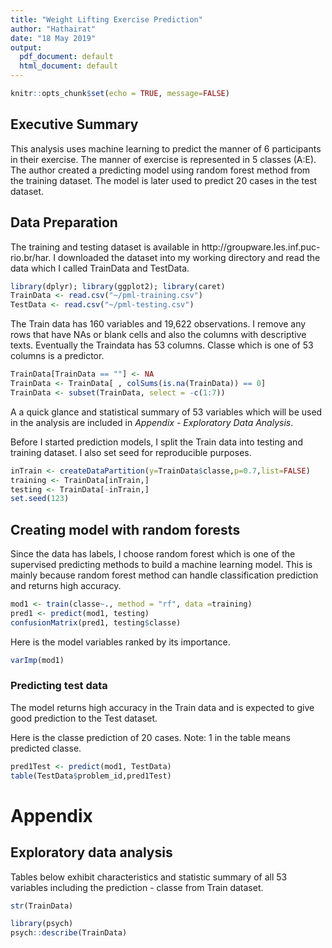 ```yaml
---
title: "Weight Lifting Exercise Prediction"
author: "Hathairat"
date: "18 May 2019"
output:
  pdf_document: default
  html_document: default
---
```


```r
knitr::opts_chunk$set(echo = TRUE, message=FALSE)
```

## Executive Summary

This analysis uses machine learning to predict the manner of 6 participants in their exercise. The manner of exercise is represented in 5 classes (A:E). The author created a predicting model using random forest method from the training dataset. The model is later used to predict 20 cases in the test dataset.

## Data Preparation

The training and testing dataset is available in http://groupware.les.inf.puc-rio.br/har. I downloaded the dataset into my working directory and read the data which I called TrainData and TestData.

```r
library(dplyr); library(ggplot2); library(caret)
TrainData <- read.csv("~/pml-training.csv")
TestData <- read.csv("~/pml-testing.csv")
```

The Train data has 160 variables and 19,622 observations. I remove any rows that have NAs or blank cells and also the columns with descriptive texts. Eventually the Traindata has 53 columns. Classe which is one of 53 columns is a predictor.

```r
TrainData[TrainData == ""] <- NA
TrainData <- TrainData[ , colSums(is.na(TrainData)) == 0]
TrainData <- subset(TrainData, select = -c(1:7))
```

A a quick glance and statistical summary of 53 variables which will be used in the analysis are included in *Appendix - Exploratory Data Analysis*.

Before I started prediction models, I split the Train data into testing and training dataset. I also set seed for reproducible purposes. 

```r
inTrain <- createDataPartition(y=TrainData$classe,p=0.7,list=FALSE)
training <- TrainData[inTrain,]
testing <- TrainData[-inTrain,]
set.seed(123)
```

## Creating model with random forests

Since the data has labels, I choose random forest which is one of the supervised predicting methods to build a machine learning model. This is mainly because random forest method can handle classification prediction and returns high accuracy.

```r
mod1 <- train(classe~., method = "rf", data =training)
pred1 <- predict(mod1, testing)
confusionMatrix(pred1, testing$classe)
```

Here is the model variables ranked by its importance.

``` r
varImp(mod1)
```

### Predicting test data

The model returns high accuracy in the Train data and is expected to give good prediction to the Test dataset. 

Here is the classe prediction of 20 cases.
Note: 1 in the table means predicted classe.

```r
pred1Test <- predict(mod1, TestData)
table(TestData$problem_id,pred1Test)
```

# Appendix

## Exploratory data analysis

Tables below exhibit characteristics and statistic summary of all 53 variables including the prediction - classe from Train dataset.

```r
str(TrainData)
```

```r
library(psych)
psych::describe(TrainData)
```

